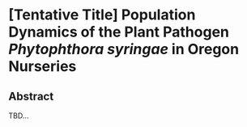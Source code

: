 # [Tentative Title] Population Dynamics of the Plant Pathogen *Phytophthora syringae* in Oregon Nurseries

## Abstract

TBD...